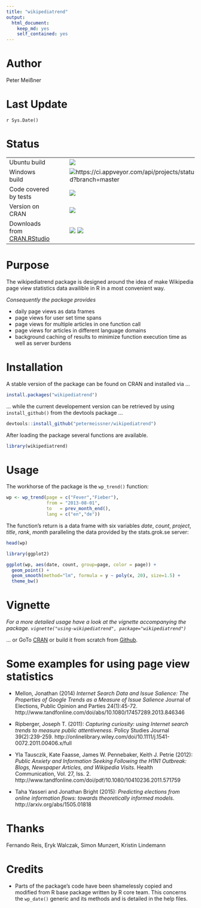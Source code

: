 ```yaml
---
title: "wikipediatrend"
output:
  html_document:
    keep_md: yes
    self_contained: yes
---
```


# Author

Peter Meißner



# Last Update

`r Sys.Date()`



# Status

|  |     |  |
|--|-----|--|
| Ubuntu build | &nbsp;&nbsp;&nbsp;&nbsp;&nbsp; |  [<img src="https://api.travis-ci.org/petermeissner/wikipediatrend.svg?branch=master">](https://travis-ci.org/petermeissner/wikipediatrend) | 
| Windows build | &nbsp;&nbsp;&nbsp;&nbsp;&nbsp; |  <img alt="https://ci.appveyor.com/api/projects/status/github/petermeissner/wikipediatrend?branch=master" src="https://camo.githubusercontent.com/72b31c9a4b4d466bd7c056870774a6c168017540/68747470733a2f2f63692e6170707665796f722e636f6d2f6170692f70726f6a656374732f7374617475732f6769746875622f617564726579722f636f6f6b69656375747465723f6272616e63683d6d6173746572" data-canonical-src="https://ci.appveyor.com/api/projects/status/github/audreyr/cookiecutter?branch=master" style="max-width:100%;"> | 
| Code covered by tests | &nbsp;&nbsp;&nbsp;&nbsp;&nbsp; | [<img src="https://coveralls.io/repos/petermeissner/wikipediatrend/badge.svg" >](https://coveralls.io/r/petermeissner/wikipediatrend) | 
| Version on CRAN | &nbsp;&nbsp;&nbsp;&nbsp;&nbsp;  | [<img src="http://www.r-pkg.org/badges/version/wikipediatrend">](http://cran.rstudio.com/web/packages/wikipediatrend/) |
| Downloads from [CRAN.RStudio](http://cran.rstudio.com/) | &nbsp;&nbsp;&nbsp;&nbsp;&nbsp; | [<img src="http://cranlogs.r-pkg.org/badges/grand-total/wikipediatrend">](http://cranlogs.r-pkg.org/) [<img src="http://cranlogs.r-pkg.org/badges/wikipediatrend">](http://cranlogs.r-pkg.org/)






# Purpose

The wikipediatrend package is designed around the idea of make Wikipedia page view statistics data availible in R in a most convenient way. 

*Consequently the package provides* 

- daily page views as data frames 
- page views for user set time spans
- page views for multiple articles in one function call
- page views for articles in different language domains 
- background caching of results to minimize function execution time as well as server burdens






# Installation 

A stable version of the package can be found on CRAN and installed via ...
```r
install.packages("wikipediatrend")
```

... while the current developement version can be retrieved by using `install_github()` from the devtools package ... 

```r
devtools::install_github("petermeissner/wikipediatrend")
```

After loading the package several functions are available.

```r
library(wikipediatrend)
```




# Usage


The workhorse of the package is the `wp_trend()` function:

```r
wp <- wp_trend(page = c("Fever","Fieber"), 
               from = "2013-08-01", 
               to   = prev_month_end(), 
               lang = c("en","de"))
```

The function's return is a data frame with six variables *date*, *count*, *project*, *title*, *rank*, *month* paralleling the data provided by the stats.grok.se server:

```r
head(wp)
```

```r
library(ggplot2)

ggplot(wp, aes(date, count, group=page, color = page)) + 
  geom_point() +
  geom_smooth(method="lm", formula = y ~ poly(x, 20), size=1.5) +
  theme_bw()
```




# Vignette

*For a more detailed usage have a look at the vignette accompanying the package. `vignette("using-wikipediatrend", package="wikipediatrend")`*

... or GoTo [CRAN](http://cran.r-project.org/web/packages/wikipediatrend/index.html) or build it from scratch from [Github](https://raw.githubusercontent.com/petermeissner/wikipediatrend/master/vignettes/using-wikipediatrend.Rmd).



# Some examples for using page view statistics


- Mellon, Jonathan (2014) *Internet Search Data and Issue Salience: The Properties of Google Trends as a Measure of Issue Salience* Journal of Elections, Public Opinion and Parties 24(1):45-72.
http://www.tandfonline.com/doi/abs/10.1080/17457289.2013.846346 

- Ripberger, Joseph T. (2011): *Capturing curiosity: using Internet search trends to measure public attentiveness*. Policy Studies Journal 39(2):239-259.
http://onlinelibrary.wiley.com/doi/10.1111/j.1541-0072.2011.00406.x/full

- Yla Tausczik, Kate Faasse, James W. Pennebaker, Keith J. Petrie (2012): *Public Anxiety and Information Seeking Following the H1N1 Outbreak: Blogs, Newspaper Articles, and Wikipedia Visits*. Health Communication, Vol. 27, Iss. 2.
 http://www.tandfonline.com/doi/pdf/10.1080/10410236.2011.571759

- Taha Yasseri and Jonathan Bright (2015): *Predicting elections from online information flows: towards theoretically informed models*. http://arxiv.org/abs/1505.01818

 




# Thanks 

Fernando Reis, Eryk Walczak, Simon Munzert, Kristin Lindemann





# Credits

- Parts of the package's code have been shamelessly copied and modified from R base package written by R core team. This concerns the `wp_date()` generic and its methods and is detailed in the help files. 







